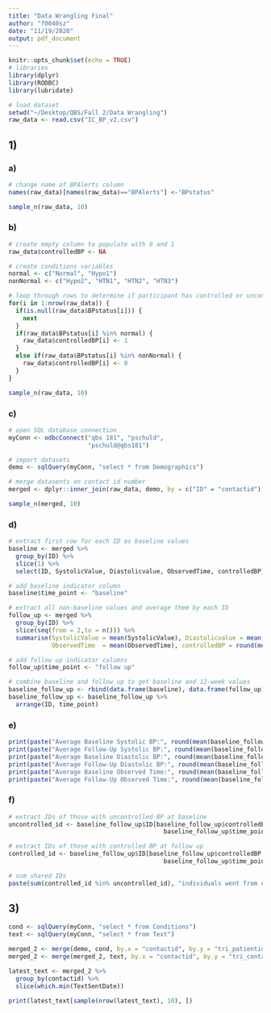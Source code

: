 ---
title: "Data Wrangling Final"
author: "f0040sz"
date: "11/19/2020"
output: pdf_document
---

```{r setup, include=FALSE}
knitr::opts_chunk$set(echo = TRUE)
# libraries
library(dplyr)
library(RODBC)
library(lubridate)
```

```{r}
# load dataset
setwd("~/Desktop/QBS/Fall 2/Data Wrangling")
raw_data <- read.csv("IC_BP_v2.csv")
```

## 1)
### a)
```{r}
# change name of BPAlerts column
names(raw_data)[names(raw_data)=="BPAlerts"] <-"BPstatus"

sample_n(raw_data, 10)
```

### b)
```{r}
# create empty column to populate with 0 and 1
raw_data$controlledBP <- NA

# create conditions variables
normal <- c("Normal", "Hypo1")
nonNormal <- c("Hypo2", "HTN1", "HTN2", "HTN3")

# loop through rows to determine if participant has controlled or uncontrolled blood pressure
for(i in 1:nrow(raw_data)) {
  if(is.null(raw_data$BPstatus[i])) {
    next
  }
  if(raw_data$BPstatus[i] %in% normal) {
    raw_data$controlledBP[i] <- 1
  }
  else if(raw_data$BPstatus[i] %in% nonNormal) {
    raw_data$controlledBP[i] <- 0
  }
}

sample_n(raw_data, 10)
```

### c)
```{r}
# open SQL database connection
myConn <- odbcConnect("qbs 181", "pschuld",
                      "pschuld@qbs181")

# import datasets
demo <- sqlQuery(myConn, "select * from Demographics")

# merge datasents on contact id number
merged <- dplyr::inner_join(raw_data, demo, by = c("ID" = "contactid"))

sample_n(merged, 10)
```

### d)
```{r}
# extract first row for each ID as baseline values
baseline <- merged %>%
  group_by(ID) %>%
  slice(1) %>%
  select(ID, SystolicValue, Diastolicvalue, ObservedTime, controlledBP)

# add baseline indicator column 
baseline$time_point <- "baseline"

# extract all non-baseline values and average them by each ID
follow_up <- merged %>%
  group_by(ID) %>%
  slice(seq(from = 2,to = n())) %>%
  summarise(SystolicValue = mean(SystolicValue), Diastolicvalue = mean(Diastolicvalue), 
            ObservedTime  = mean(ObservedTime), controlledBP = round(mean(controlledBP, na.rm = TRUE)))

# add follow up indicator columns
follow_up$time_point <- "follow up"

# combine baseline and follow up to get baseline and 12-week values
baseline_follow_up <- rbind(data.frame(baseline), data.frame(follow_up))
baseline_follow_up <- baseline_follow_up %>% 
  arrange(ID, time_point)
```

### e)
```{r}
print(paste("Average Baseline Systolic BP:", round(mean(baseline_follow_up$SystolicValue[baseline_follow_up$time_point == "baseline"], na.rm = TRUE))))
print(paste("Average Follow-Up Systolic BP:", round(mean(baseline_follow_up$SystolicValue[baseline_follow_up$time_point == "follow up"], na.rm = TRUE))))
print(paste("Average Baseline Diastolic BP:", round(mean(baseline_follow_up$Diastolicvalue[baseline_follow_up$time_point == "baseline"], na.rm = TRUE))))
print(paste("Average Follow-Up Diastolic BP:", round(mean(baseline_follow_up$Diastolicvalue[baseline_follow_up$time_point == "follow up"], na.rm = TRUE))))
print(paste("Average Baseline Observed Time:", round(mean(baseline_follow_up$ObservedTime[baseline_follow_up$time_point == "baseline"], na.rm = TRUE))))
print(paste("Average Follow-Up Observed Time:", round(mean(baseline_follow_up$ObservedTime[baseline_follow_up$time_point == "follow up"], na.rm = TRUE))))
```

### f)
```{r}
# extract IDs of those with uncontrolled BP at baseline
uncontrolled_id <- baseline_follow_up$ID[baseline_follow_up$controlledBP == 0 & 
                                           baseline_follow_up$time_point == "baseline"]

# extract IDs of those with controlled BP at follow up
controlled_id <- baseline_follow_up$ID[baseline_follow_up$controlledBP == 1 & 
                                           baseline_follow_up$time_point == "follow up"]

# sum shared IDs
paste(sum(controlled_id %in% uncontrolled_id), "individuals went from uncontrolled BP at baseline to controlled BP at follow up")
```


## 3)
```{r}
cond <- sqlQuery(myConn, "select * from Conditions")
text <- sqlQuery(myConn, "select * from Text")

merged_2 <- merge(demo, cond, by.x = "contactid", by.y = "tri_patientid")
merged_2 <- merge(merged_2, text, by.x = "contactid", by.y = "tri_contactId")

latest_text <- merged_2 %>%
  group_by(contactid) %>%
  slice(which.min(TextSentDate))

print(latest_text[sample(nrow(latest_text), 10), ])
```





